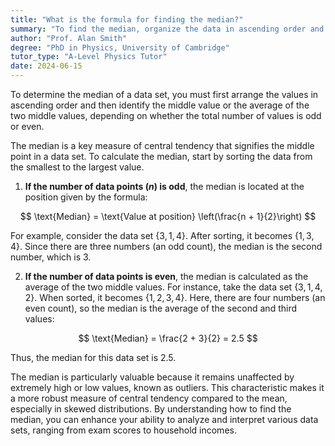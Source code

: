 ```yaml
---
title: "What is the formula for finding the median?"
summary: "To find the median, organize the data in ascending order and determine the middle value or the average of the two middle values if the dataset has an even number of entries."
author: "Prof. Alan Smith"
degree: "PhD in Physics, University of Cambridge"
tutor_type: "A-Level Physics Tutor"
date: 2024-06-15
---
```


To determine the median of a data set, you must first arrange the values in ascending order and then identify the middle value or the average of the two middle values, depending on whether the total number of values is odd or even.

The median is a key measure of central tendency that signifies the middle point in a data set. To calculate the median, start by sorting the data from the smallest to the largest value. 

1. **If the number of data points ($n$) is odd**, the median is located at the position given by the formula:

$$ 
\text{Median} = \text{Value at position} \left(\frac{n + 1}{2}\right) 
$$ 

For example, consider the data set $\{3, 1, 4\}$. After sorting, it becomes $\{1, 3, 4\}$. Since there are three numbers (an odd count), the median is the second number, which is $3$.

2. **If the number of data points is even**, the median is calculated as the average of the two middle values. For instance, take the data set $\{3, 1, 4, 2\}$. When sorted, it becomes $\{1, 2, 3, 4\}$. Here, there are four numbers (an even count), so the median is the average of the second and third values:

$$ 
\text{Median} = \frac{2 + 3}{2} = 2.5 
$$ 

Thus, the median for this data set is $2.5$.

The median is particularly valuable because it remains unaffected by extremely high or low values, known as outliers. This characteristic makes it a more robust measure of central tendency compared to the mean, especially in skewed distributions. By understanding how to find the median, you can enhance your ability to analyze and interpret various data sets, ranging from exam scores to household incomes.
    